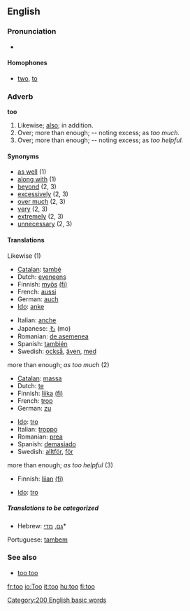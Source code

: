 ==English==

{{rank|well|many|work|127|too|every|think|life}}

===Pronunciation===
*{{audio|en-us-too.ogg|Audio (US)}}


====Homophones====
*[[two]], [[to]]

===Adverb===
'''too'''
# Likewise; [[also]]; in addition.
# Over; more than enough; -- noting excess; as ''too much.''
# Over; more than enough; -- noting excess; as ''too helpful.''

====Synonyms====
*[[as well]] (1)
*[[along with]] (1)
*[[beyond]] (2, 3)
*[[excessively]] (2, 3)
*[[over much]] (2, 3)
*[[very]] (2, 3)
*[[extremely]] (2, 3)
*[[unnecessary]] (2, 3)

====Translations====
;Likewise (1)
{{top}}
*[[Catalan]]: [[també]]
*Dutch: [[eveneens]]
*Finnish: [[myös]] [[:fi:myös|(fi)]]
*French: [[aussi]]
*German: [[auch]]
*[[Ido]]: [[anke]]
{{mid}}
*Italian: [[anche]]
*Japanese: [[も]] (mo)
*Romanian: [[de asemenea]]
*Spanish: [[también]]
*Swedish: [[också]], [[även]], [[med]]
{{bottom}}

;more than enough; ''as too much'' (2)
{{top}}
*[[Catalan]]: [[massa]]
*Dutch: [[te]]
*Finnish: [[liika]] [[:fi:liika|(fi)]]
*French: [[trop]]
*German: [[zu]]
{{mid}}
*[[Ido]]: [[tro]]
*Italian: [[troppo]]
*Romanian: [[prea]]
*Spanish: [[demasiado]]
*Swedish: [[alltför]], [[för]]
{{bottom}}

;more than enough; ''as too helpful'' (3)
{{top}}
*Finnish: [[liian]] [[:fi:liian|(fi)]]
{{mid}}
*[[Ido]]: [[tro]]
{{bottom}}

=====Translations to be categorized=====
{{checktrans}}
{{top}}
*Hebrew: [[גם]], [[מדי]]*
{{mid}}
Portuguese: [[tambem]]
{{bottom}}

===See also===
*[[too too]] <!--a duplication used to signify great excess-->
[[Category:200 English basic words]]

[[fr:too]]
[[io:Too]]
[[it:too]]
[[hu:too]]
[[fi:too]]